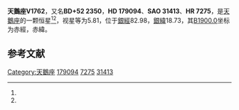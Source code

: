 {{Starbox begin
| name = 天鵝座V1762
}}
{{Starbox observe
| epoch = [[J2000.0|J2000.0]]
| constell = [[天鵝座|天鵝座]]<ref name=SIMBAD>{{cite web
 | url=http://simbad.u-strasbg.fr/simbad/sim-id?Ident=HR+7275
 | title=Pulsating variable Star
 | publisher=Centre de Données astronomiques de Strasbourg
 | work=SIMBAD
 | accessdate=2012-07-13
 | archive-date=2021-11-08
 | archive-url=https://web.archive.org/web/20211108042040/http://simbad.u-strasbg.fr/simbad/sim-id?Ident=HR+7275
 | dead-url=no
 }}</ref><ref name=DATA>{{cite web
 | url=http://vizier.u-strasbg.fr/viz-bin/VizieR-5?-out.add=.&-source=5050&-corr=PK=HR&-out.max=9999&HR=7275
 | title=VizieR Detailed Page
 | accessdate=2012-07-13
 | archive-date=2016-03-04
 | archive-url=https://web.archive.org/web/20160304235728/http://vizier.u-strasbg.fr/viz-bin/VizieR-5?-out.add=.&-source=5050&-corr=PK=HR&-out.max=9999&HR=7275
 | dead-url=no
 }}</ref>
| 星官 = 
| ra = {{RA|19|8|25.8}}<ref name=SIMBAD /><ref name=DATA />
| dec = {{DEC|+52|25|32}}<ref name=SIMBAD /><ref name=DATA />
| appmag_v = 5.81<ref name=SIMBAD /><ref name=DATA />
}}
{{Starbox character
| class = K1IV<ref name=SIMBAD /><ref name=DATA />
| b-v = 1.09<ref name=SIMBAD /><ref name=DATA />
| u-b = 0.87<ref name=SIMBAD /><ref name=DATA />
| r-i = <ref name=SIMBAD /><ref name=DATA />
| variable = 
}}
{{Starbox astrometry
| radial_v = 0.87
| prop_mo_ra = 4
| parallax = 0.002
| p_error = 
}}
{{Starbox catalog
| names =BD+52 2350，[[SAO星表|SAO]] 31413，[[HD星表|HD]] 179094，[[HR星表|HR]] 7275}}
{{Starbox reference |Simbad=HR+7275}}
{{Starbox end}}

'''天鵝座V1762'''，又名'''BD+52 2350'''，'''HD 179094'''、'''SAO 31413'''、'''HR 7275'''，是[[天鵝座|天鵝座]]的一颗恒星<ref name=SIMBAD /><ref name=DATA />，视星等为5.81，位于[[銀道座標系|銀經]]82.98，[[銀道座標系|銀緯]]18.73，其[[B1900.0|B1900.0]]坐标为赤經{{RA|19|6|5.2}}，赤緯{{DEC|+52|18.73|58}}。

== 参考文献 ==
{{reflist}}

{{star-stub}}

{{天鵝座恒星}}
[[Category:天鵝座|Category:天鵝座]]
[[Category:HD和HDE天體|179094]]
[[Category:HR天體|7275]]
[[Category:SAO天體|31413]]